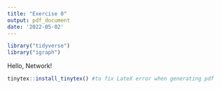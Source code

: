 ```yaml
---
title: "Exercise 0"
output: pdf_document
date: '2022-05-02'
---
```


```r
library("tidyverse")
library("igraph")

```

Hello, Network!

```r
tinytex::install_tinytex() #to fix LateX error when generating pdf
```

